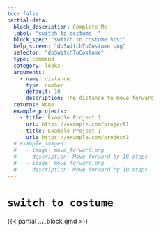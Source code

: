 ```yaml
---
toc: false
partial-data:
  block_description: Complete Me
  label: "switch to costume _"
  block_spec: "switch to costume %cst"
  help_screen: "doSwitchToCostume.png"
  selector: "doSwitchToCostume"
  type: command
  category: looks
  arguments:
    - name: distance
      type: number
      default: 10
      description: The distance to move forward
  returns: None
  example_projects:
    - title: Example Project 1
      url: https://example.com/project1
    - title: Example Project 1
      url: https://example.com/project1
  # example_images:
  #   - image: move_forward.png
  #     description: Move forward by 10 steps
  #   - image: move_forward.png
  #     description: Move forward by 10 steps
---
```


# `switch to costume` { .unnumbered }

{{< partial ../_block.qmd >}}
